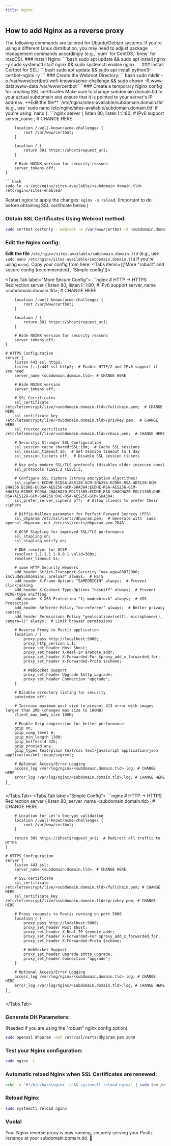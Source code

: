 ```yaml
---
title: Nginx
---
```



<EarlyDoc />

## How to add Nginx as a reverse proxy
<Callout type="info" emoji="ℹ️">
  The following commands are tailored for Ubuntu/Debian systems. If you're using a different Linux distribution, you may need to adjust package management commands accordingly (e.g., `yum` for CentOS, `brew` for macOS).
</Callout>

<Steps>
### Install Nginx:
```bash
sudo apt update && sudo apt install nginx -y
sudo systemctl start nginx && sudo systemctl enable nginx
```
### Install Certbot for SSL:
```bash
sudo apt update && sudo apt install python3-certbot-nginx -y
```
### Create the Webroot Directory:
```bash
sudo mkdir -p /var/www/certbot/.well-known/acme-challenge && sudo chown -R www-data:www-data /var/www/certbot
```
### Create a temporary Nginx config for creating SSL certificates
<Callout>
  Make sure to change subdomain.domain.tld to your actual subdomain and ensure that it is pointed to your server's IP address.
</Callout>
**Edit the file** `/etc/nginx/sites-available/subdomain.domain.tld` (e.g., use `sudo nano /etc/nginx/sites-available/subdomain.domain.tld` if you're using `nano`).
```nginx
    server {
        listen 80;
        listen [::]:80;  # IPv6 support
        server_name <subdomain.domain.tld>;  # CHANGE HERE

        location /.well-known/acme-challenge/ {
            root /var/www/certbot;
        }

        location / {
            return 301 https://$host$request_uri;
        }

        # Hide NGINX version for security reasons
        server_tokens off;
    }
```
```bash
sudo ln -s /etc/nginx/sites-available/<subdomain.domain.tld> /etc/nginx/sites-enabled/
```
Restart nginx to apply the changes: `nginx -s reload`. (Important to do before obtaining SSL certificate below.)
### Obtain SSL Certificates Using Webroot method:
```bash
sudo certbot certonly --webroot -w /var/www/certbot -d <subdomain.domain.tld> --email your-email@example.com --agree-tos --no-eff-email
```
### Edit the Nginx config:
**Edit the file** `/etc/nginx/sites-available/subdomain.domain.tld` (e.g., use `sudo nano /etc/nginx/sites-available/subdomain.domain.tld` if you're using `nano`).
Copy your config from here:
<Tabs items={['More "robust" and secure config (recommended)', 'Simple config']}>
  
  <Tabs.Tab label="More Secure Config">
    ```nginx
    # HTTP -> HTTPS Redirection
    server {
        listen 80;
        listen [::]:80;  # IPv6 support
        server_name <subdomain.domain.tld>;  # CHANGE HERE

        location /.well-known/acme-challenge/ {
            root /var/www/certbot;
        }

        location / {
            return 301 https://$host$request_uri;
        }

        # Hide NGINX version for security reasons
        server_tokens off;
    }

    # HTTPS Configuration
    server {
        listen 443 ssl http2;
        listen [::]:443 ssl http2;  # Enable HTTP/2 and IPv6 support if you need
        server_name <subdomain.domain.tld>; # CHANGE HERE

        # Hide NGINX version
        server_tokens off;

        # SSL Certificates
        ssl_certificate /etc/letsencrypt/live/<subdomain.domain.tld>/fullchain.pem;  # CHANGE HERE
        ssl_certificate_key /etc/letsencrypt/live/<subdomain.domain.tld>/privkey.pem;  # CHANGE HERE
        ssl_trusted_certificate /etc/letsencrypt/live/<subdomain.domain.tld>/chain.pem;  # CHANGE HERE

        # Security: Stronger SSL Configuration
        ssl_session_cache shared:SSL:10m;  # Cache SSL sessions
        ssl_session_timeout 1d;  # Set session timeout to 1 day
        ssl_session_tickets off;  # Disable SSL session tickets

        # Use only modern SSL/TLS protocols (disables older insecure ones)
        ssl_protocols TLSv1.2 TLSv1.3;

        # Configure SSL ciphers (strong encryption algorithms)
        ssl_ciphers ECDHE-ECDSA-AES128-GCM-SHA256:ECDHE-RSA-AES128-GCM-SHA256:ECDHE-ECDSA-AES256-GCM-SHA384:ECDHE-RSA-AES256-GCM-SHA384:ECDHE-ECDSA-CHACHA20-POLY1305:ECDHE-RSA-CHACHA20-POLY1305:DHE-RSA-AES128-GCM-SHA256:DHE-RSA-AES256-GCM-SHA384;
        ssl_prefer_server_ciphers off;  # Allow clients to prefer their ciphers

        # Diffie-Hellman parameter for Perfect Forward Secrecy (PFS)
        ssl_dhparam /etc/ssl/certs/dhparam.pem;  # Generate with `sudo openssl dhparam -out /etc/ssl/certs/dhparam.pem 2048`

        # OCSP Stapling for improved SSL/TLS performance
        ssl_stapling on;
        ssl_stapling_verify on;

        # DNS resolver for OCSP
        resolver 1.1.1.1 1.0.0.1 valid=300s;
        resolver_timeout 5s;

        # some HTTP Security Headers
        add_header Strict-Transport-Security "max-age=63072000; includeSubDomains; preload" always;  # HSTS
        add_header X-Frame-Options "SAMEORIGIN" always;  # Prevent Clickjacking
        add_header X-Content-Type-Options "nosniff" always;  # Prevent MIME-type sniffing
        add_header X-XSS-Protection "1; mode=block" always;  # XSS Protection
        add_header Referrer-Policy "no-referrer" always;  # Better privacy control
        add_header Permissions-Policy "geolocation=(self), microphone=(), camera=()" always;  # Limit browser permissions

        # Reverse Proxy to Postiz application
        location / {
            proxy_pass http://localhost:5000;
            proxy_http_version 1.1;
            proxy_set_header Host $host;
            proxy_set_header X-Real-IP $remote_addr;
            proxy_set_header X-Forwarded-For $proxy_add_x_forwarded_for;
            proxy_set_header X-Forwarded-Proto $scheme;

            # WebSocket Support
            proxy_set_header Upgrade $http_upgrade;
            proxy_set_header Connection "upgrade";
        }

        # Disable directory listing for security
        autoindex off;

        # Increase maximum post size to prevent 413 error with images larger than 2MB (changes max size to 100MB)
        client_max_body_size 100M;

        # Enable Gzip compression for better performance
        gzip on;
        gzip_comp_level 6;
        gzip_min_length 1100;
        gzip_buffers 4 32k;
        gzip_proxied any;
        gzip_types text/plain text/css text/javascript application/json application/xml image/svg+xml;

        # Optional Access/Error Logging
        access_log /var/log/nginx/<subdomain.domain.tld>.log; # CHANGE HERE
        error_log /var/log/nginx/<subdomain.domain.tld>.log; # CHANGE HERE
    }
    ```
  </Tabs.Tab>
  <Tabs.Tab label="Simple Config">
    ```nginx
    # HTTP -> HTTPS Redirection
    server {
        listen 80;
        server_name <subdomain.domain.tld>; # CHANGE HERE

        # Location for Let's Encrypt validation
        location /.well-known/acme-challenge/ {
            root /var/www/certbot;
        }

        return 301 https://$host$request_uri;  # Redirect all traffic to HTTPS
    }

    # HTTPS Configuration
    server {
        listen 443 ssl;
        server_name <subdomain.domain.tld>; # CHANGE HERE

        # SSL certificate
        ssl_certificate /etc/letsencrypt/live/<subdomain.domain.tld>/fullchain.pem; # CHANGE HERE
        ssl_certificate_key /etc/letsencrypt/live/<subdomain.domain.tld>/privkey.pem; # CHANGE HERE

        # Proxy requests to Postiz running on port 5000
        location / {
            proxy_pass http://localhost:5000;
            proxy_set_header Host $host;
            proxy_set_header X-Real-IP $remote_addr;
            proxy_set_header X-Forwarded-For $proxy_add_x_forwarded_for;
            proxy_set_header X-Forwarded-Proto $scheme;

            # WebSocket Support
            proxy_set_header Upgrade $http_upgrade;
            proxy_set_header Connection "upgrade";
        }

        # Optional Access/Error Logging
        access_log /var/log/nginx/<subdomain.domain.tld>.log; # CHANGE HERE
        error_log /var/log/nginx/<subdomain.domain.tld>.log; # CHANGE HERE
    }
    ```
  </Tabs.Tab>
</Tabs>
### Generate DH Parameters:
(Needed if you are using the "robust" nginx config option)
```bash
sudo openssl dhparam -out /etc/ssl/certs/dhparam.pem 2048
```
### Test your Nginx configuration:
```bash
sudo nginx -t
```
### Automatic reload Nginx when SSL Certificates are renewed:
```bash
echo -e '#!/bin/bash\nginx -t && systemctl reload nginx' | sudo tee /etc/letsencrypt/renewal-hooks/post/nginx-reload.sh && sudo chmod a+x /etc/letsencrypt/renewal-hooks/post/nginx-reload.sh
```
### Reload Nginx
```bash
sudo systemctl reload nginx
```
### Vuola!
Your Nginx reverse proxy is now running, securely serving your Postiz instance at your subdomain.domain.tld. 🎉
</Steps>
